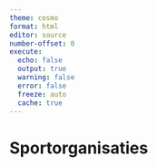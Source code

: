 ```yaml
---
theme: cosmo
format: html
editor: source
number-offset: 0
execute: 
  echo: false
  output: true
  warning: false
  error: false
  freeze: auto
  cache: true
---
```


# Sportorganisaties


